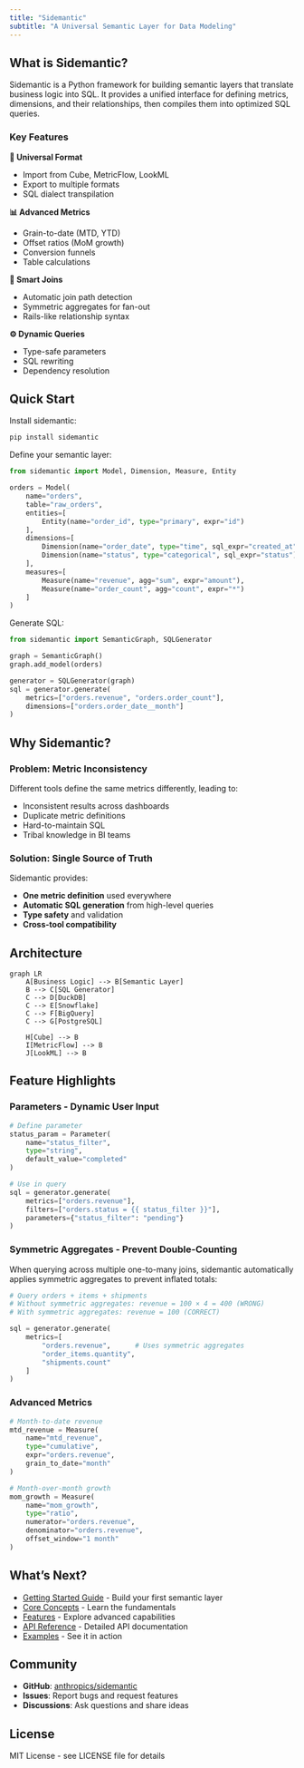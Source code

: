 ```yaml
---
title: "Sidemantic"
subtitle: "A Universal Semantic Layer for Data Modeling"
---
```


## What is Sidemantic?

Sidemantic is a Python framework for building semantic layers that translate business logic into SQL. It provides a unified interface for defining metrics, dimensions, and their relationships, then compiles them into optimized SQL queries.

### Key Features

::: {.grid}

::: {.g-col-6}
**🔗 Universal Format**

- Import from Cube, MetricFlow, LookML
- Export to multiple formats
- SQL dialect transpilation
:::

::: {.g-col-6}
**📊 Advanced Metrics**

- Grain-to-date (MTD, YTD)
- Offset ratios (MoM growth)
- Conversion funnels
- Table calculations
:::

::: {.g-col-6}
**🎯 Smart Joins**

- Automatic join path detection
- Symmetric aggregates for fan-out
- Rails-like relationship syntax
:::

::: {.g-col-6}
**⚙️ Dynamic Queries**

- Type-safe parameters
- SQL rewriting
- Dependency resolution
:::

:::

## Quick Start

Install sidemantic:

```bash
pip install sidemantic
```

Define your semantic layer:

```python
from sidemantic import Model, Dimension, Measure, Entity

orders = Model(
    name="orders",
    table="raw_orders",
    entities=[
        Entity(name="order_id", type="primary", expr="id")
    ],
    dimensions=[
        Dimension(name="order_date", type="time", sql_expr="created_at"),
        Dimension(name="status", type="categorical", sql_expr="status")
    ],
    measures=[
        Measure(name="revenue", agg="sum", expr="amount"),
        Measure(name="order_count", agg="count", expr="*")
    ]
)
```

Generate SQL:

```python
from sidemantic import SemanticGraph, SQLGenerator

graph = SemanticGraph()
graph.add_model(orders)

generator = SQLGenerator(graph)
sql = generator.generate(
    metrics=["orders.revenue", "orders.order_count"],
    dimensions=["orders.order_date__month"]
)
```

## Why Sidemantic?

### Problem: Metric Inconsistency

Different tools define the same metrics differently, leading to:

- Inconsistent results across dashboards
- Duplicate metric definitions
- Hard-to-maintain SQL
- Tribal knowledge in BI teams

### Solution: Single Source of Truth

Sidemantic provides:

- **One metric definition** used everywhere
- **Automatic SQL generation** from high-level queries
- **Type safety** and validation
- **Cross-tool compatibility**

## Architecture

```mermaid
graph LR
    A[Business Logic] --> B[Semantic Layer]
    B --> C[SQL Generator]
    C --> D[DuckDB]
    C --> E[Snowflake]
    C --> F[BigQuery]
    C --> G[PostgreSQL]

    H[Cube] --> B
    I[MetricFlow] --> B
    J[LookML] --> B
```

## Feature Highlights

### Parameters - Dynamic User Input

```python
# Define parameter
status_param = Parameter(
    name="status_filter",
    type="string",
    default_value="completed"
)

# Use in query
sql = generator.generate(
    metrics=["orders.revenue"],
    filters=["orders.status = {{ status_filter }}"],
    parameters={"status_filter": "pending"}
)
```

### Symmetric Aggregates - Prevent Double-Counting

When querying across multiple one-to-many joins, sidemantic automatically applies symmetric aggregates to prevent inflated totals:

```python
# Query orders + items + shipments
# Without symmetric aggregates: revenue = 100 × 4 = 400 (WRONG)
# With symmetric aggregates: revenue = 100 (CORRECT)

sql = generator.generate(
    metrics=[
        "orders.revenue",      # Uses symmetric aggregates
        "order_items.quantity",
        "shipments.count"
    ]
)
```

### Advanced Metrics

```python
# Month-to-date revenue
mtd_revenue = Measure(
    name="mtd_revenue",
    type="cumulative",
    expr="orders.revenue",
    grain_to_date="month"
)

# Month-over-month growth
mom_growth = Measure(
    name="mom_growth",
    type="ratio",
    numerator="orders.revenue",
    denominator="orders.revenue",
    offset_window="1 month"
)
```

## What's Next?

- [Getting Started Guide](getting-started.qmd) - Build your first semantic layer
- [Core Concepts](concepts/models.qmd) - Learn the fundamentals
- [Features](features/parameters.qmd) - Explore advanced capabilities
- [API Reference](api/index.qmd) - Detailed API documentation
- [Examples](examples.qmd) - See it in action

## Community

- **GitHub**: [anthropics/sidemantic](https://github.com/anthropics/sidemantic)
- **Issues**: Report bugs and request features
- **Discussions**: Ask questions and share ideas

## License

MIT License - see LICENSE file for details

